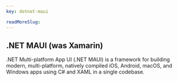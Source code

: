 ```yaml
---
key: dotnet-maui

readMoreSlug:
---
```


## .NET MAUI (was Xamarin)

.NET Multi-platform App UI (.NET MAUI) is a framework for building modern, multi-platform, natively compiled iOS, Android, macOS, and Windows apps using C# and XAML in a single codebase.

